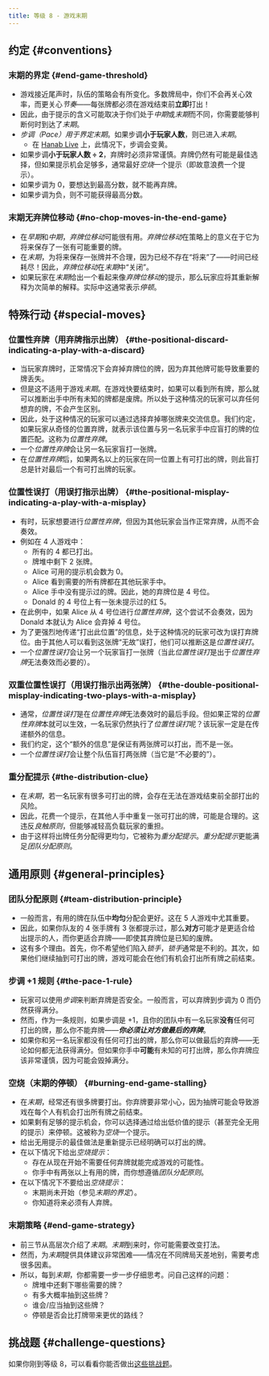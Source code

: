 ```yaml
---
title: 等级 8 - 游戏末期
---
```


## 约定 \{#conventions}

### 末期的界定 \{#end-game-threshold\}

- 游戏接近尾声时，队伍的策略会有所变化。多数牌局中，你们不会再关心效率，而更关心*节奏*——每张牌都必须在游戏结束前**立即**打出！
- 因此，由于提示的含义可能取决于你们处于*中期*或*末期*而不同，你需要能够判断何时到达了*末期*。
- *步调（Pace）*用于界定*末期*。如果步调**小于玩家人数**，则已进入*末期*。
  - 在 [Hanab Live](https://hanab.live) 上，此情况下，步调会变黄。
- 如果步调**小于玩家人数 ÷ 2**，弃牌时必须非常谨慎。弃牌仍然有可能是最佳选择，但如果提示机会足够多，通常最好*空烧*一个提示（即故意浪费一个提示）。
- 如果步调为 0，要想达到最高分数，就不能再弃牌。
- 如果步调为负，则不可能获得最高分数。

### 末期无弃牌位移动 \{#no-chop-moves-in-the-end-game\}

- 在*早期*和*中期*，*弃牌位移动*可能很有用。*弃牌位移动*在策略上的意义在于它为将来保存了一张有可能重要的牌。
- 在*末期*，为将来保存一张牌并不合理，因为已经不存在“将来”了——时间已经耗尽！因此，*弃牌位移动*在*末期*中“关闭”。
- 如果玩家在*末期*给出一个看起来像*弃牌位移动*的提示，那么玩家应将其重新解释为次简单的解释。实际中这通常表示*停顿*。

## 特殊行动 \{#special-moves\}

### 位置性弃牌（用弃牌指示出牌） \{#the-positional-discard-indicating-a-play-with-a-discard\}

- 当玩家弃牌时，正常情况下会弃掉弃牌位的牌，因为弃其他牌可能导致重要的牌丢失。
- 但是这不适用于游戏*末期*。在游戏快要结束时，如果可以看到所有牌，那么就可以推断出手中所有未知的牌都是废牌。所以处于这种情况的玩家可以弃任何想弃的牌，不会产生区别。
- 因此，处于这种情况的玩家可以通过选择弃掉哪张牌来交流信息。我们约定，如果玩家从奇怪的位置弃牌，就表示该位置与另一名玩家手中应盲打的牌的位置匹配。这称为*位置性弃牌*。
- 一个*位置性弃牌*会让另一名玩家盲打一张牌。
- 在*位置性弃牌*后，如果两名以上的玩家在同一位置上有可打出的牌，则此盲打总是针对最后一个有可打出牌的玩家。

### 位置性误打（用误打指示出牌） \{#the-positional-misplay-indicating-a-play-with-a-misplay\}

- 有时，玩家想要进行*位置性弃牌*，但因为其他玩家会当作正常弃牌，从而不会奏效。
- 例如在 4 人游戏中：
  - 所有的 4 都已打出。
  - 牌堆中剩下 2 张牌。
  - Alice 可用的提示机会数为 0。
  - Alice 看到需要的所有牌都在其他玩家手中。
  - Alice 手中没有提示过的牌。因此，她的弃牌位是 4 号位。
  - Donald 的 4 号位上有一张未提示过的红 5。
- 在此例中，如果 Alice 从 4 号位进行*位置性弃牌*，这个尝试不会奏效，因为 Donald 本就认为 Alice 会弃掉 4 号位。
- 为了更强烈地传递“打出此位置”的信息，处于这种情况的玩家可改为误打弃牌位。由于其他人可以看到这张牌“无故”误打，他们可以推断这是*位置性误打*。
- 一个*位置性误打*会让另一个玩家盲打一张牌（当此*位置性误打*是出于*位置性弃牌*无法奏效而必要的）。

### 双重位置性误打（用误打指示出两张牌） \{#the-double-positional-misplay-indicating-two-plays-with-a-misplay\}

- 通常，*位置性误打*是在*位置性弃牌*无法奏效时的最后手段。但如果正常的*位置性弃牌*本就可以生效，一名玩家仍然执行了*位置性误打*呢？该玩家一定是在传递额外的信息。
- 我们约定，这个“额外的信息”是保证有两张牌可以打出，而不是一张。
- 一个*位置性误打*会让整个队伍盲打两张牌（当它是“不必要的”）。

### 重分配提示 \{#the-distribution-clue\}

- 在*末期*，若一名玩家有很多可打出的牌，会存在无法在游戏结束前全部打出的风险。
- 因此，花费一个提示，在其他人手中重复一张可打出的牌，可能是合理的。这违反*良触原则*，但能够减轻高负载玩家的重担。
- 由于这样将出牌任务分配得更均匀，它被称为*重分配提示*。*重分配提示*更能满足*团队分配原则*。

## 通用原则 \{#general-principles\}

### 团队分配原则 \{#team-distribution-principle\}

- 一般而言，有用的牌在队伍中**均匀**分配会更好。这在 5 人游戏中尤其重要。
- 因此，如果你队友的 4 张手牌有 3 张都提示过，那么**对方**可能才是更适合给出提示的人，而你更适合弃牌——即使其弃牌位是已知的废牌。
- 这有多个理由。首先，你不希望他们陷入*锁手*，*锁手*通常是不利的。其次，如果他们继续抽到可打出的牌，游戏可能会在他们有机会打出所有牌之前结束。

### 步调 +1 规则 \{#the-pace-1-rule\}

- 玩家可以使用*步调*来判断弃牌是否安全。一般而言，可以弃牌到步调为 0 而仍然获得满分。
- 然而，作为一条规则，如果步调是 +1，且你的团队中有一名玩家**没有**任何可打出的牌，那么你不能弃牌——<Em>**你必须让对方做最后的弃牌**</Em>。
- 如果你和另一名玩家都没有任何可打出的牌，那么你可以做最后的弃牌——无论如何都无法获得满分。但如果你手中**可能**有未知的可打出牌，那么你弃牌应该非常谨慎，因为可能会毁掉满分。

### 空烧（末期的停顿） \{#burning-end-game-stalling\}

- 在*末期*，经常还有很多牌要打出。你弃牌要非常小心，因为抽牌可能会导致游戏在每个人有机会打出所有牌之前结束。
- 如果剩有足够的提示机会，你可以选择通过给出低价值的提示（甚至完全无用的提示）来停顿。这被称为*空烧*一个提示。
- 给出无用提示的最佳做法是重新提示已经明确可以打出的牌。
- 在以下情况下给出*空烧提示*：
  - 存在从现在开始不需要任何弃牌就能完成游戏的可能性。
  - 你手中有两张以上有用的牌，而你想遵循*团队分配原则*。
- 在以下情况下不要给出*空烧提示*：
  - 末期尚未开始（参见*末期的界定*）。
  - 你知道将来必须有人弃牌。

### 末期策略 \{#end-game-strategy\}

- 前三节从高层次介绍了*末期*。*末期*到来时，你可能需要改变打法。
- 然而，为*末期*提供具体建议非常困难——情况在不同牌局天差地别，需要考虑很多因素。
- 所以，每到*末期*，你都需要一步一步仔细思考。问自己这样的问题：
  - 牌堆中还剩下哪些需要的牌？
  - 有多大概率抽到这些牌？
  - 谁会/应当抽到这些牌？
  - 停顿是否会比打牌带来更优的路线？

## 挑战题 \{#challenge-questions\}

如果你刚到等级 8，可以看看你能否做出[这些挑战题](challenge-questions/level-8.mdx)。

